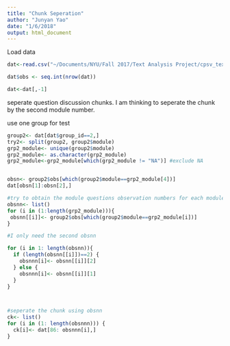 ```yaml
---
title: "Chunk Seperation"
author: "Junyan Yao"
date: "1/6/2018"
output: html_document
---
```


Load data
```r
dat<-read.csv("~/Documents/NYU/Fall 2017/Text Analysis Project/cpsv_text_project/chat_time_series.csv")

dat$obs <- seq.int(nrow(dat))

dat<-dat[,-1]
```

seperate question discussion chunks. I am thinking to seperate the chunk by the second module number.

use one group for test
```r
group2<- dat[dat$group_id==2,]
try2<- split(group2, group2$module)
grp2_module<- unique(group2$module)
grp2_module<- as.character(grp2_module)
grp2_module<-grp2_module[which(grp2_module != "NA")] #exclude NA


obsn<- group2$obs[which(group2$module==grp2_module[4])]
dat[obsn[1]:obsn[2],]

#try to obtain the module questions observation numbers for each module
obsnn<- list()
for (i in (1:length(grp2_module))){
 obsnn[[i]]<- group2$obs[which(group2$module==grp2_module[i])] 
}

#I only need the second obsnn

for (i in 1: length(obsnn)){
  if (length(obsnn[[i]])==2) {
    obsnnn[i]<- obsnn[[i]][2]
  } else {
    obsnnn[i]<- obsnn[[i]][1]
  }
}



#seperate the chunk using obsnn
ck<- list()
for (i in (1: length(obsnnn))) {
  ck[i]<- dat[86: obsnnn[i],]
}


```


